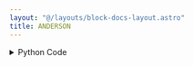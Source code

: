 ```yaml
---
layout: "@/layouts/block-docs-layout.astro"
title: ANDERSON
---
```



<PythonDocsDisplay docstring={docstring} />
<AppDisplay app={app} />

<details>
<summary>Python Code</summary>
```python
from flojoy import OrderedPair, flojoy, Matrix, Scalar
import numpy as np
from collections import namedtuple
from typing import Literal

import scipy.stats


@flojoy
def ANDERSON(
    default: OrderedPair | Matrix,
    dist: str = "norm",
    select_return: Literal[
        "statistic", "critical_values", "significance_level"
    ] = "statistic",
) -> OrderedPair | Matrix | Scalar:
    """The ANDERSON node is based on a numpy or scipy function.

    The description of that function is as follows:

        Anderson-Darling test for data coming from a particular distribution.

        The Anderson-Darling test tests the null hypothesis that a sample is drawn from a population that follows a particular distribution.
        For the Anderson-Darling test, the critical values depend on which distribution is being tested against.
        This function works for normal, exponential, logistic, or Gumbel (Extreme Value Type I) distributions.

    Parameters
    ----------
    select_return : This function has returns multiple objects ['statistic', 'critical_values', 'significance_level'].
        Select the desired one to return.
        See the respective function docs for descriptors.
    x : array_like
        Array of sample data.
    dist : {'norm', 'expon', 'logistic', 'gumbel', 'gumbel_l', 'gumbel_r', 'extreme1'}, optional
        The type of distribution to test against.
        The default is 'norm'.
        The names 'extreme1', 'gumbel_l' and 'gumbel' are synonyms for the same distribution.

    Returns
    -------
    DataContainer
        type 'ordered pair', 'scalar', or 'matrix'
    """

    result = scipy.stats.anderson(
        x=default.y,
        dist=dist,
    )

    return_list = ["statistic", "critical_values", "significance_level"]
    if isinstance(result, tuple):
        res_dict = {}
        num = min(len(result), len(return_list))
        for i in range(num):
            res_dict[return_list[i]] = result[i]
        result = res_dict[select_return]
    else:
        result = result._asdict()
        result = result[select_return]

    if isinstance(result, np.ndarray):
        result = OrderedPair(x=default.x, y=result)
    else:
        assert isinstance(
            result, np.number | float | int
        ), f"Expected np.number, float or int for result, got {type(result)}"
        result = Scalar(c=float(result))

    return result

```
[Find this Flojoy Block on GitHub](https://github.com/flojoy-ai/blocks/blob/main/blocks/SCIPY/STATS/ANDERSON/ANDERSON.py)
</details>


## Example
